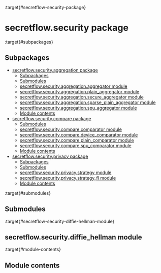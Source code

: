 :target{#secretflow-security-package}

# secretflow\.security package

:target{#subpackages}

## Subpackages

<TableOfContents>


  - [secretflow.security.aggregation package](secretflow.security.security.aggregation.mdx)
    - [Subpackages](secretflow.security.security.aggregation.mdx#subpackages)
    - [Submodules](secretflow.security.security.aggregation.mdx#submodules)
    - [secretflow.security.aggregation.aggregator module](secretflow.security.security.aggregation.mdx#secretflow-security-aggregation-aggregator-module)
    - [secretflow.security.aggregation.plain\_aggregator module](secretflow.security.security.aggregation.mdx#secretflow-security-aggregation-plain-aggregator-module)
    - [secretflow.security.aggregation.secure\_aggregator module](secretflow.security.security.aggregation.mdx#secretflow-security-aggregation-secure-aggregator-module)
    - [secretflow.security.aggregation.sparse\_plain\_aggregator module](secretflow.security.security.aggregation.mdx#secretflow-security-aggregation-sparse-plain-aggregator-module)
    - [secretflow.security.aggregation.spu\_aggregator module](secretflow.security.security.aggregation.mdx#secretflow-security-aggregation-spu-aggregator-module)
    - [Module contents](secretflow.security.security.aggregation.mdx#module-contents)
  - [secretflow.security.compare package](secretflow.security.security.compare.mdx)
    - [Submodules](secretflow.security.security.compare.mdx#submodules)
    - [secretflow.security.compare.comparator module](secretflow.security.security.compare.mdx#secretflow-security-compare-comparator-module)
    - [secretflow.security.compare.device\_comparator module](secretflow.security.security.compare.mdx#secretflow-security-compare-device-comparator-module)
    - [secretflow.security.compare.plain\_comparator module](secretflow.security.security.compare.mdx#secretflow-security-compare-plain-comparator-module)
    - [secretflow.security.compare.spu\_comparator module](secretflow.security.security.compare.mdx#secretflow-security-compare-spu-comparator-module)
    - [Module contents](secretflow.security.security.compare.mdx#module-contents)
  - [secretflow.security.privacy package](secretflow.security.security.privacy.mdx)
    - [Subpackages](secretflow.security.security.privacy.mdx#subpackages)
    - [Submodules](secretflow.security.security.privacy.mdx#submodules)
    - [secretflow.security.privacy.strategy module](secretflow.security.security.privacy.mdx#secretflow-security-privacy-strategy-module)
    - [secretflow.security.privacy.strategy\_fl module](secretflow.security.security.privacy.mdx#secretflow-security-privacy-strategy-fl-module)
    - [Module contents](secretflow.security.security.privacy.mdx#module-contents)
</TableOfContents>

:target{#submodules}

## Submodules

:target{#secretflow-security-diffie-hellman-module}

## secretflow\.security.diffie\_hellman module

:target{#module-contents}

## Module contents
